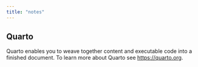 ```yaml
---
title: "notes"
---
```


## Quarto

Quarto enables you to weave together content and executable code into a finished document. To learn more about Quarto see <https://quarto.org>.
